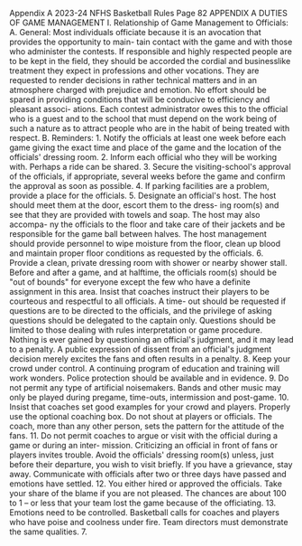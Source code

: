 Appendix A 2023-24 NFHS Basketball Rules Page 82 APPENDIX A DUTIES OF GAME MANAGEMENT I. Relationship of Game Management to Officials: A. General: Most individuals officiate because it is an avocation that provides the opportunity to main- tain contact with the game and with those who administer the contests. If responsible and highly respected people are to be kept in the field, they should be accorded the cordial and businesslike treatment they expect in professions and other vocations. They are requested to render decisions in rather technical matters and in an atmosphere charged with prejudice and emotion. No effort should be spared in providing conditions that will be conducive to efficiency and pleasant associ- ations. Each contest administrator owes this to the official who is a guest and to the school that must depend on the work being of such a nature as to attract people who are in the habit of being treated with respect. B. Reminders: 1. Notify the officials at least one week before each game giving the exact time and place of the game and the location of the officials' dressing room. 2. Inform each official who they will be working with. Perhaps a ride can be shared. 3. Secure the visiting-school's approval of the officials, if appropriate, several weeks before the game and confirm the approval as soon as possible. 4. If parking facilities are a problem, provide a place for the officials. 5. Designate an official's host. The host should meet them at the door, escort them to the dress- ing room(s) and see that they are provided with towels and soap. The host may also accompa- ny the officials to the floor and take care of their jackets and be responsible for the game ball between halves. The host management should provide personnel to wipe moisture from the floor, clean up blood and maintain proper floor conditions as requested by the officials. 6. Provide a clean, private dressing room with shower or nearby shower stall. Before and after a game, and at halftime, the officials room(s) should be "out of bounds" for everyone except the few who have a definite assignment in this area. Insist that coaches instruct their players to be courteous and respectful to all officials. A time- out should be requested if questions are to be directed to the officials, and the privilege of asking questions should be delegated to the captain only. Questions should be limited to those dealing with rules interpretation or game procedure. Nothing is ever gained by questioning an official's judgment, and it may lead to a penalty. A public expression of dissent from an official's judgment decision merely excites the fans and often results in a penalty. 8. Keep your crowd under control. A continuing program of education and training will work wonders. Police protection should be available and in evidence. 9. Do not permit any type of artificial noisemakers. Bands and other music may only be played during pregame, time-outs, intermission and post-game. 10. Insist that coaches set good examples for your crowd and players. Properly use the optional coaching box. Do not shout at players or officials. The coach, more than any other person, sets the pattern for the attitude of the fans. 11. Do not permit coaches to argue or visit with the official during a game or during an inter- mission. Criticizing an official in front of fans or players invites trouble. Avoid the officials' dressing room(s) unless, just before their departure, you wish to visit briefly. If you have a grievance, stay away. Communicate with officials after two or three days have passed and emotions have settled. 12. You either hired or approved the officials. Take your share of the blame if you are not pleased. The chances are about 100 to 1 – or less that your team lost the game because of the officiating. 13. Emotions need to be controlled. Basketball calls for coaches and players who have poise and coolness under fire. Team directors must demonstrate the same qualities. 7.